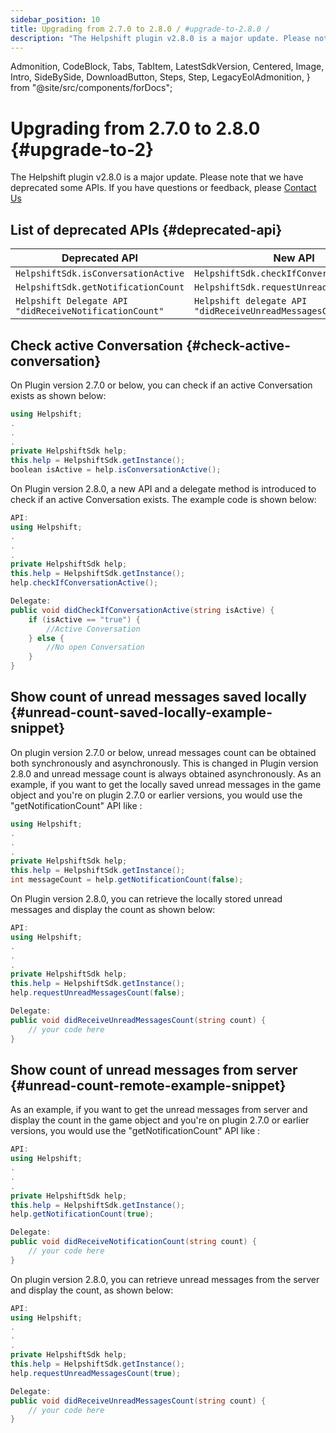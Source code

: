 ```yaml
---
sidebar_position: 10
title: Upgrading from 2.7.0 to 2.8.0 / #upgrade-to-2.8.0 /
description: "The Helpshift plugin v2.8.0 is a major update. Please note that we have deprecated some APIs. If you have questions or feedback, please Contact Us"
---
```


  Admonition,
  CodeBlock,
  Tabs,
  TabItem,
  LatestSdkVersion,
  Centered,
  Image,
  Intro,
  SideBySide,
  DownloadButton,
  Steps,
  Step,
  LegacyEolAdmonition,
} from "@site/src/components/forDocs";

<LegacyEolAdmonition />

# Upgrading from 2.7.0 to 2.8.0 {#upgrade-to-2}

<Intro>

The Helpshift plugin v2.8.0 is a major update. Please note that we have deprecated some APIs. If you have questions or feedback, please <a href="https://support.helpshift.com/kb/contact/" target="_blank">Contact Us</a>

</Intro>

## List of deprecated APIs {#deprecated-api}

| Deprecated API                                         | New API                                                  |
| ------------------------------------------------------ | -------------------------------------------------------- |
| `HelpshiftSdk.isConversationActive`                    | `HelpshiftSdk.checkIfConversationActive`                 |
| `HelpshiftSdk.getNotificationCount`                    | `HelpshiftSdk.requestUnreadMessagesCount`                |
| `Helpshift Delegate API "didReceiveNotificationCount"` | `Helpshift delegate API "didReceiveUnreadMessagesCount"` |

## Check active Conversation {#check-active-conversation}

On Plugin version 2.7.0 or below, you can check if an active Conversation exists as shown below:

```csharp
using Helpshift;
.
.
.
private HelpshiftSdk help;
this.help = HelpshiftSdk.getInstance();
boolean isActive = help.isConversationActive();
```

On Plugin version 2.8.0, a new API and a delegate method is introduced to check if an active Conversation exists. The example code is shown below:

```csharp
API:
using Helpshift;
.
.
.
private HelpshiftSdk help;
this.help = HelpshiftSdk.getInstance();
help.checkIfConversationActive();

Delegate:
public void didCheckIfConversationActive(string isActive) {
    if (isActive == "true") {
        //Active Conversation
    } else {
        //No open Conversation
    }
}
```

## Show count of unread messages saved locally {#unread-count-saved-locally-example-snippet}

On plugin version 2.7.0 or below, unread messages count can be obtained both synchronously and asynchronously. This is changed in Plugin version 2.8.0 and unread message count is always obtained asynchronously.
As an example, if you want to get the locally saved unread messages in the game object and you're on plugin 2.7.0 or earlier versions, you would use the "getNotificationCount" API like :

```csharp
using Helpshift;
.
.
.
private HelpshiftSdk help;
this.help = HelpshiftSdk.getInstance();
int messageCount = help.getNotificationCount(false);
```

On Plugin version 2.8.0, you can retrieve the locally stored unread messages and display the count as shown below:

```csharp
API:
using Helpshift;
.
.
.
private HelpshiftSdk help;
this.help = HelpshiftSdk.getInstance();
help.requestUnreadMessagesCount(false);

Delegate:
public void didReceiveUnreadMessagesCount(string count) {
    // your code here
}
```

## Show count of unread messages from server {#unread-count-remote-example-snippet}

As an example, if you want to get the unread messages from server and display the count in the game object and you're on plugin 2.7.0 or earlier versions, you would use the "getNotificationCount" API like :

```csharp
API:
using Helpshift;
.
.
.
private HelpshiftSdk help;
this.help = HelpshiftSdk.getInstance();
help.getNotificationCount(true);

Delegate:
public void didReceiveNotificationCount(string count) {
    // your code here
}
```

On plugin version 2.8.0, you can retrieve unread messages from the server and display the count, as shown below:

```csharp
API:
using Helpshift;
.
.
.
private HelpshiftSdk help;
this.help = HelpshiftSdk.getInstance();
help.requestUnreadMessagesCount(true);

Delegate:
public void didReceiveUnreadMessagesCount(string count) {
    // your code here
}
```
